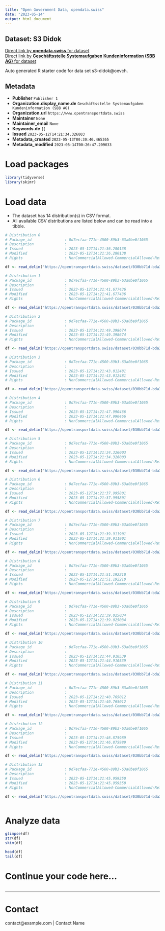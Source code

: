 ```yaml
---
title: "Open Government Data, opendata.swiss"
date: "2023-05-14"
output: html_document
---
```


## Dataset: S3 Didok



[Direct link by **opendata.swiss** for dataset](https://opendata.swiss/de/dataset/s3-didok)<br>
[Direct link by **Geschäftsstelle Systemaufgaben Kundeninformation (SBB AG)** for dataset](https://opentransportdata.swiss/dataset/s3-didok)

Auto generated R starter code for data set s3-didok@oevch.

## Metadata

- **Publisher** `Publisher 1`
- **Organization.display_name.de** `Geschäftsstelle Systemaufgaben Kundeninformation (SBB AG)`
- **Organization.url** `https://www.opentransportdata.swiss`
- **Maintainer** `None`
- **Maintainer_email** `None`
- **Keywords.de** `[]`
- **Issued** `2023-05-12T14:21:34.326003`
- **Metadata_created** `2023-05-13T00:30:46.465365`
- **Metadata_modified** `2023-05-14T00:26:47.209033`


# Load packages

```r

library(tidyverse)
library(skimr)

```

# Load data

-   The dataset has 14 distribution(s) in CSV format.
-   All available CSV distributions are listed below and can be read into a tibble.

```r

# Distribution 0
# Package_id               : 0d7ecfaa-771e-4500-89b3-63a0be0f1065
# Description              : 
# Issued                   : 2023-05-12T14:21:36.280138
# Modified                 : 2023-05-12T14:21:36.280138
# Rights                   : NonCommercialAllowed-CommercialAllowed-ReferenceRequired

df <- read_delim('https://opentransportdata.swiss/dataset/030bb71d-bda3-40eb-8209-6b12c82aea9a/resource/6f7d33f6-fd59-40a3-995e-d04b8dfb18df/download/dienststellen_full.csv')

# Distribution 1
# Package_id               : 0d7ecfaa-771e-4500-89b3-63a0be0f1065
# Description              : 
# Issued                   : 2023-05-12T14:21:41.677436
# Modified                 : 2023-05-12T14:21:41.677436
# Rights                   : NonCommercialAllowed-CommercialAllowed-ReferenceRequired

df <- read_delim('https://opentransportdata.swiss/dataset/030bb71d-bda3-40eb-8209-6b12c82aea9a/resource/57070437-32c7-4255-9583-e682f1b2ab03/download/prm_parking_lots.csv')

# Distribution 2
# Package_id               : 0d7ecfaa-771e-4500-89b3-63a0be0f1065
# Description              : 
# Issued                   : 2023-05-12T14:21:49.398674
# Modified                 : 2023-05-12T14:21:49.398674
# Rights                   : NonCommercialAllowed-CommercialAllowed-ReferenceRequired

df <- read_delim('https://opentransportdata.swiss/dataset/030bb71d-bda3-40eb-8209-6b12c82aea9a/resource/bce2c4b7-783c-4387-b422-2ded5ed79468/download/verkehrspunktelemente_actualdate.csv')

# Distribution 3
# Package_id               : 0d7ecfaa-771e-4500-89b3-63a0be0f1065
# Description              : 
# Issued                   : 2023-05-12T14:21:43.012481
# Modified                 : 2023-05-12T14:21:43.012481
# Rights                   : NonCommercialAllowed-CommercialAllowed-ReferenceRequired

df <- read_delim('https://opentransportdata.swiss/dataset/030bb71d-bda3-40eb-8209-6b12c82aea9a/resource/e903e4a4-d14b-4e25-96a3-15bdf0031ff6/download/prm_platforms.csv')

# Distribution 4
# Package_id               : 0d7ecfaa-771e-4500-89b3-63a0be0f1065
# Description              : 
# Issued                   : 2023-05-12T14:21:47.990466
# Modified                 : 2023-05-12T14:21:47.990466
# Rights                   : NonCommercialAllowed-CommercialAllowed-ReferenceRequired

df <- read_delim('https://opentransportdata.swiss/dataset/030bb71d-bda3-40eb-8209-6b12c82aea9a/resource/198f5731-4182-4e6e-8db0-079622ad92b5/download/prm_toilets.csv')

# Distribution 5
# Package_id               : 0d7ecfaa-771e-4500-89b3-63a0be0f1065
# Description              : 
# Issued                   : 2023-05-12T14:21:34.326003
# Modified                 : 2023-05-12T14:21:34.326003
# Rights                   : NonCommercialAllowed-CommercialAllowed-ReferenceRequired

df <- read_delim('https://opentransportdata.swiss/dataset/030bb71d-bda3-40eb-8209-6b12c82aea9a/resource/f6494d27-2c13-4706-9fdd-5f0e1d36c1d8/download/dienststellen_actualdate.csv')

# Distribution 6
# Package_id               : 0d7ecfaa-771e-4500-89b3-63a0be0f1065
# Description              : 
# Issued                   : 2023-05-12T14:21:37.995801
# Modified                 : 2023-05-12T14:21:37.995801
# Rights                   : NonCommercialAllowed-CommercialAllowed-ReferenceRequired

df <- read_delim('https://opentransportdata.swiss/dataset/030bb71d-bda3-40eb-8209-6b12c82aea9a/resource/dbb2404d-de51-430d-ab50-90022b9cc011/download/dienststellen_future_timetable.csv')

# Distribution 7
# Package_id               : 0d7ecfaa-771e-4500-89b3-63a0be0f1065
# Description              : 
# Issued                   : 2023-05-12T14:21:39.911901
# Modified                 : 2023-05-12T14:21:39.911901
# Rights                   : NonCommercialAllowed-CommercialAllowed-ReferenceRequired

df <- read_delim('https://opentransportdata.swiss/dataset/030bb71d-bda3-40eb-8209-6b12c82aea9a/resource/9ad8b06d-e7e3-45b5-adf9-d6f62ad2097b/download/prm_connections.csv')

# Distribution 8
# Package_id               : 0d7ecfaa-771e-4500-89b3-63a0be0f1065
# Description              : 
# Issued                   : 2023-05-12T14:21:51.192210
# Modified                 : 2023-05-12T14:21:51.192210
# Rights                   : NonCommercialAllowed-CommercialAllowed-ReferenceRequired

df <- read_delim('https://opentransportdata.swiss/dataset/030bb71d-bda3-40eb-8209-6b12c82aea9a/resource/b34cfea8-9673-4ea6-8639-793ce720526d/download/verkehrspunktelemente_full.csv')

# Distribution 9
# Package_id               : 0d7ecfaa-771e-4500-89b3-63a0be0f1065
# Description              : 
# Issued                   : 2023-05-12T14:21:39.025034
# Modified                 : 2023-05-12T14:21:39.025034
# Rights                   : NonCommercialAllowed-CommercialAllowed-ReferenceRequired

df <- read_delim('https://opentransportdata.swiss/dataset/030bb71d-bda3-40eb-8209-6b12c82aea9a/resource/797a4dac-0f99-4227-8de7-2e44569a55a1/download/go-liste.csv')

# Distribution 10
# Package_id               : 0d7ecfaa-771e-4500-89b3-63a0be0f1065
# Description              : 
# Issued                   : 2023-05-12T14:21:44.910539
# Modified                 : 2023-05-12T14:21:44.910539
# Rights                   : NonCommercialAllowed-CommercialAllowed-ReferenceRequired

df <- read_delim('https://opentransportdata.swiss/dataset/030bb71d-bda3-40eb-8209-6b12c82aea9a/resource/fb3b7321-16ab-4bb8-9ece-32cbd2545633/download/prm_reference_points.csv')

# Distribution 11
# Package_id               : 0d7ecfaa-771e-4500-89b3-63a0be0f1065
# Description              : 
# Issued                   : 2023-05-12T14:21:40.765012
# Modified                 : 2023-05-12T14:21:40.765012
# Rights                   : NonCommercialAllowed-CommercialAllowed-ReferenceRequired

df <- read_delim('https://opentransportdata.swiss/dataset/030bb71d-bda3-40eb-8209-6b12c82aea9a/resource/1bb0da24-0068-4791-a1db-7875ab248439/download/prm_info_desks.csv')

# Distribution 12
# Package_id               : 0d7ecfaa-771e-4500-89b3-63a0be0f1065
# Description              : 
# Issued                   : 2023-05-12T14:21:46.875989
# Modified                 : 2023-05-12T14:21:46.875989
# Rights                   : NonCommercialAllowed-CommercialAllowed-ReferenceRequired

df <- read_delim('https://opentransportdata.swiss/dataset/030bb71d-bda3-40eb-8209-6b12c82aea9a/resource/19d00878-086d-4e80-8024-7da25e0b4794/download/prm_ticket_counters.csv')

# Distribution 13
# Package_id               : 0d7ecfaa-771e-4500-89b3-63a0be0f1065
# Description              : 
# Issued                   : 2023-05-12T14:21:45.959350
# Modified                 : 2023-05-12T14:21:45.959350
# Rights                   : NonCommercialAllowed-CommercialAllowed-ReferenceRequired

df <- read_delim('https://opentransportdata.swiss/dataset/030bb71d-bda3-40eb-8209-6b12c82aea9a/resource/80ccb720-a9c1-4396-982d-bed35f2ce279/download/prm_stop_places.csv')



```

# Analyze data

```r

glimpse(df)
str(df)
skim(df)

head(df)
tail(df)

```

# Continue your code here...

```r

```

------------------------------------------------------------------------

# Contact

contact@example.com | Contact Name
